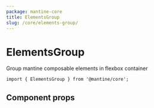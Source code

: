 ```yaml
---
package: mantine-core
title: ElementsGroup
slug: /core/elements-group/
---
```


# ElementsGroup

Group mantine composable elements in flexbox container

<PageHeader
  source="mantine-core/src/ElementsGroup/ElementsGroup.tsx"
  docs="core/ElementsGroup.mdx"
  package="@mantine/core"
/>

```tsx
import { ElementsGroup } from '@mantine/core';
```

## Component props

<PropsTable component="ElementsGroup" />
